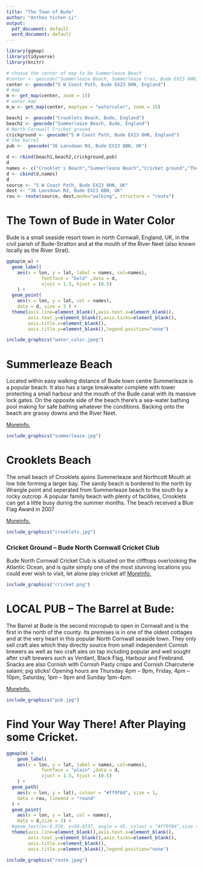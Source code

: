 ```yaml
---
title: "The Town of Bude"
author: "Anthea Yichen Li"
output: 
  pdf_document: default
  word_document: default
---
```

```r
library(ggmap)
library(tidyverse)
library(knitr)
```
```r
# choose the center of map to be Summerleaze Beach
#center <- geocode("Summerleaze Beach, Summerleaze Cres, Bude EX23 8HN, UK")
center <- geocode("S W Coast Path, Bude EX23 8HN, England")
# map
m <- get_map(center, zoom = 15)
# water map
m_w <- get_map(center, maptype = "watercolor", zoom = 15)

beach1 <- geocode("Crooklets Beach, Bude, England")
beach2 <- geocode("Summerleaze Beach, Bude, England")
# North Cornwall Cricket ground
crickground <- geocode("S W Coast Path, Bude EX23 8HN, England")
# the barrel
pub <-  geocode("36 Lansdown Rd, Bude EX23 8BN, UK")

d <- rbind(beach1,beach2,crickground,pub)
d
names <- c("Crooklet's Beach","Summerleaze Beach","Cricket ground","The Barrel Pub")
d <- cbind(d,names)
d
source <- "S W Coast Path, Bude EX23 8HN, UK"
dest <- "36 Lansdown Rd, Bude EX23 8BN, UK"
rou <- route(source, dest,mode="walking", structure = "route")
```

# The Town of Bude in Water Color
Bude is a small seaside resort town in north Cornwall, England, UK, in the civil parish of Bude-Stratton and at the mouth of the River Neet (also known locally as the River Strat).
```r
ggmap(m_w) +
  geom_label(
    aes(x = lon, y = lat, label = names, col=names),
             fontface = "bold" ,data = d,
             vjust = 1.3, hjust = (0.5)
    ) +
  geom_point(
    aes(x = lon, y = lat, col = names),
    data = d, size = 3 ) +
  theme(axis.line=element_blank(),axis.text.x=element_blank(),
        axis.text.y=element_blank(),axis.ticks=element_blank(),
        axis.title.x=element_blank(),
        axis.title.y=element_blank(),legend.position="none")
```
```r
include_graphics("water_color.jpeg")
```

# Summerleaze Beach
Located within easy walking distance of Bude town centre Summerleaze is a popular beach. It also has a large breakwater complete with tower protecting a small harbour and the mouth of the Bude canal with its massive lock gates. On the opposite side of the beach there's a sea-water bathing pool making for safe bathing whatever the conditions. Backing onto the beach are grassy downs and the River Neet.

[Moreinfo.](https://www.cornwall-beaches.co.uk/north-cornwall/summerleaze.htm)
```r
include_graphics("summerleaze.jpg")
```

# Crooklets Beach
The small beach of Crooklets ajoins Summerleaze and Northcott Mouth at low tide forming a larger bay. The sandy beach is bordered to the north by Wrangle point and seperated from Summerleaze beach to the south by a rocky outcrop.
A popular family beach with plenty of facilities, Crooklets can get a little busy during the summer months. The beach received a Blue Flag Award in 2007

[Moreinfo.](https://www.cornwall-beaches.co.uk/north-cornwall/crooklets.htm)
```r
include_graphics("crooklets.jpg")
```


### Cricket Ground -- Bude North Cornwall Cricket Club
Bude North Cornwall Cricket Club is situated on the clifftops overlooking the Atlantic Ocean, and is quite simply one of the most stunning locations you could ever wish to visit, let alone play cricket at! 
[MoreInfo.](http://budecc.play-cricket.com/)

```r
include_graphics("cricket.png")
```

# LOCAL PUB -- The Barrel at Bude:
The Barrel at Bude is the second micropub to open in Cornwall and is the first in the north of the county. Its premises is in one of the oldest cottages and at the very heart in this popular North Cornwall seaside town. They only sell craft ales which they directly source from small independent Cornish brewers as well as two craft ales on tap including popular and well sought after craft brewers such as Verdant, Black Flag, Harbour and Firebrand. Snacks are also Cornish with Cornish Pasty crisps and Cornish Charcuterie salami; pig sticks! Opening hours are Thursday 4pm – 9pm, Friday, 4pm – 10pm, Saturday, 1pm – 9pm and Sunday 1pm-4pm.

[MoreInfo.](http://www.micropubassociation.co.uk/micropubs/the-barrel-at-bude/)
```r
include_graphics("pub.jpg")
```


# Find Your Way There! After Playing some Cricket.
```r
ggmap(m) +
    geom_label(
    aes(x = lon, y = lat, label = names, col=names),
             fontface = "plain" ,data = d,
             vjust = 1.3, hjust = (0.5)
    ) +
  geom_path(
    aes(x = lon, y = lat), colour = "#ff9f84", size = 1,
    data = rou, lineend = "round"
  ) +
  geom_point(
    aes(x = lon, y = lat, col = names),
    data = d,size = 3) +
  #geom_text(x=-4.550, y=50.8337, angle = 45, colour = "#ff9f84",size = 4)+
  theme(axis.line=element_blank(),axis.text.x=element_blank(),
        axis.text.y=element_blank(),axis.ticks=element_blank(),
        axis.title.x=element_blank(),
        axis.title.y=element_blank(),legend.position="none")
```
```r
include_graphics("route.jpeg")
```
